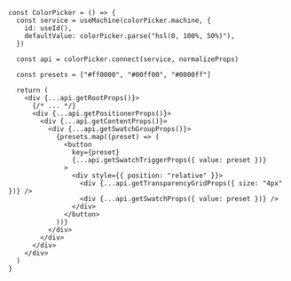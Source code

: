 ```tsx {18-31}
const ColorPicker = () => {
  const service = useMachine(colorPicker.machine, {
    id: useId(),
    defaultValue: colorPicker.parse("hsl(0, 100%, 50%)"),
  })

  const api = colorPicker.connect(service, normalizeProps)

  const presets = ["#ff0000", "#00ff00", "#0000ff"]

  return (
    <div {...api.getRootProps()}>
      {/* ... */}
      <div {...api.getPositionerProps()}>
        <div {...api.getContentProps()}>
          <div {...api.getSwatchGroupProps()}>
            {presets.map((preset) => (
              <button
                key={preset}
                {...api.getSwatchTriggerProps({ value: preset })}
              >
                <div style={{ position: "relative" }}>
                  <div {...api.getTransparencyGridProps({ size: "4px" })} />
                  <div {...api.getSwatchProps({ value: preset })} />
                </div>
              </button>
            ))}
          </div>
        </div>
      </div>
    </div>
  )
}
```
